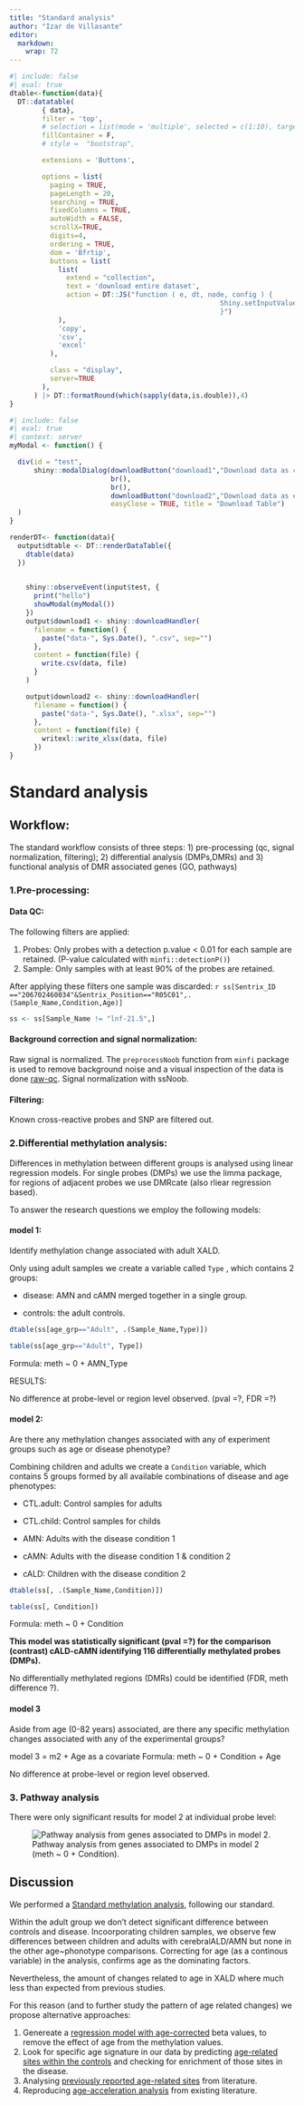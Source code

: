 ```yaml
---
title: "Standard analysis"
author: "Izar de Villasante"
editor: 
  markdown: 
    wrap: 72
---
```


```r
#| include: false
#| eval: true
dtable<-function(data){
  DT::datatable(
        { data},
        filter = 'top',
        # selection = list(mode = 'multiple', selected = c(1:10), target = 'column', selectable = c(-2, -3)),
        fillContainer = F,
        # style =  "bootstrap",

        extensions = 'Buttons',

        options = list(
          paging = TRUE,
          pageLength = 20,
          searching = TRUE,
          fixedColumns = TRUE,
          autoWidth = FALSE,
          scrollX=TRUE,
          digits=4,
          ordering = TRUE,
          dom = 'Bfrtip',
          buttons = list(
            list(
              extend = "collection",
              text = 'download entire dataset',
              action = DT::JS("function ( e, dt, node, config ) {
                                                    Shiny.setInputValue('test', true, {priority: 'event'});
                                                    }")
            ),
            'copy',
            'csv',
            'excel'
          ),

          class = "display",
          server=TRUE
        ),
      ) |> DT::formatRound(which(sapply(data,is.double)),4)
}
```

```r
#| include: false
#| eval: true
#| context: server
myModal <- function() {

  div(id = "test",
      shiny::modalDialog(downloadButton("download1","Download data as csv"),
                         br(),
                         br(),
                         downloadButton("download2","Download data as excel"),
                         easyClose = TRUE, title = "Download Table")
  )
}

renderDT<- function(data){
  output$dtable <- DT::renderDataTable({
    dtable(data)
  })
  

    shiny::observeEvent(input$test, {
      print("hello")
      showModal(myModal())
    })
    output$download1 <- shiny::downloadHandler(
      filename = function() {
        paste("data-", Sys.Date(), ".csv", sep="")
      },
      content = function(file) {
        write.csv(data, file)
      }
    )

    output$download2 <- shiny::downloadHandler(
      filename = function() {
        paste("data-", Sys.Date(), ".xlsx", sep="")
      },
      content = function(file) {
        writexl::write_xlsx(data, file)
      })
}

```


# Standard analysis

## Workflow:

The standard workflow consists of three steps: 1) pre-processing (qc, signal normalization, filtering); 2) differential analysis (DMPs,DMRs) and 3) functional analysis of DMR associated genes (GO, pathways)

### 1.Pre-processing:

#### Data QC:

The following filters are applied:

1.  Probes: Only probes with a detection p.value \< 0.01 for each sample
    are retained. (P-value calculated with `minfi::detectionP()`)
2.  Sample: Only samples with at least 90% of the probes are retained.

After applying these filters one sample was discarded:
`r ss[Sentrix_ID =="206702460034"&Sentrix_Position=="R05C01",.(Sample_Name,Condition,Age)]`

```r
ss <- ss[Sample_Name != "lnf-21.5",]
```
#### Background correction and signal normalization:

Raw signal is normalized. The `preprocessNoob` function from `minfi` package is used to remove background noise and a
visual inspection of the data is done [raw-qc](standard.qmd#sec-qc). Signal normalization with ssNoob.

#### Filtering:

Known cross-reactive probes and SNP are filtered out.


### 2.Differential methylation analysis:

Differences in methylation between different groups is analysed using linear regression models. For single probes (DMPs) we use the limma package, for regions of adjacent probes we use DMRcate (also rliear regression based). 

To answer the research questions we employ the following models: 

#### model 1:

Identify methylation change associated with adult XALD.

Only using adult samples we create a variable called `Type` , which contains 2 groups:

-   disease: AMN and cAMN merged together in a single group.

-   controls: the adult controls.

```r
dtable(ss[age_grp=="Adult", .(Sample_Name,Type)])

```

```r
table(ss[age_grp=="Adult", Type])
```

Formula: meth \~ 0 + AMN_Type

RESULTS:

No difference at probe-level or region level observed.  (pval =?, FDR =?)

#### model 2:

Are there any methylation changes associated with any of experiment groups such as age or disease phenotype?

Combining children and adults we create a `Condition` variable, which contains 5 groups formed by all available
combinations of disease and age phenotypes:

-   CTL.adult: Control samples for adults

-   CTL.child: Control samples for childs

-   AMN: Adults with the disease condition 1

-   cAMN: Adults with the disease condition 1 & condition 2

-   cALD: Children with the disease condition 2

```r
dtable(ss[, .(Sample_Name,Condition)])

```

```r
table(ss[, Condition])
```

Formula: meth \~ 0 + Condition

**This model was statistically significant (pval =?) for the comparison (contrast) cALD-cAMN identifying 116 differentially methylated probes (DMPs).** 

No differentially methylated regions (DMRs) could be identified (FDR, meth difference ?).


#### model 3

Aside from age (0-82 years) associated, are there any specific methylation changes associated with any of the experimental groups?

model 3 = m2 + Age as a covariate
Formula: meth \~ 0 + Condition + Age

No difference at probe-level or region level observed.


### 3. Pathway analysis{#sec-pathway}

There were only significant results for model 2 at individual probe
level:

![Pathway analysis from genes associated to DMPs in model 2 (meth \~ 0 +
Condition).](data/pathways_m2_camd-cald.png){alt="Pathway analysis from genes associated to DMPs in model 2."}

## Discussion

We performed a [Standard methylation
analysis](standard.qmd#sec-workflow), following our standard.

Within the adult group we don't detect significant difference between controls and disease. Incoorporating children samples, we observe few differences between children and adults with cerebralALD/AMN
but none in the other age~phonotype comparisons. Correcting for age (as a continous variable) in the analysis, confirms age as the dominating factors.

Nevertheless, the amount of changes related to age in XALD where much less than expected from previous studies.

For this reason (and to further study the pattern of age related changes) we propose alternative approaches:

1.  Genereate a [regression model with age-corrected ](signature.qmd#sec-residuals) beta values, to remove the effect of age from
    the methylation values.
2.  Look for specific age signature in our data by predicting [age-related sites within the controls](signature.qmd#sec-inhouseref) and checking for enrichment of those sites in the disease.
3.  Analysing [previously reported age-related sites](signature.qmd#sec-PBMC) from literature.    
4.  Reproducing [age-acceleration analysis](horvath.qmd) from existing literature.

